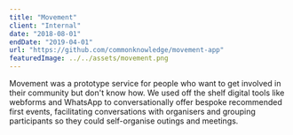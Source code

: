 ```yaml
---
title: "Movement"
client: "Internal"
date: "2018-08-01"
endDate: "2019-04-01"
url: "https://github.com/commonknowledge/movement-app"
featuredImage: ../../assets/movement.png
---
```


Movement was a prototype service for people who want to get involved in their community but don't know how. We used off the shelf digital tools like webforms and WhatsApp to conversationally offer bespoke recommended first events, facilitating conversations with organisers and grouping participants so they could self-organise outings and meetings.
